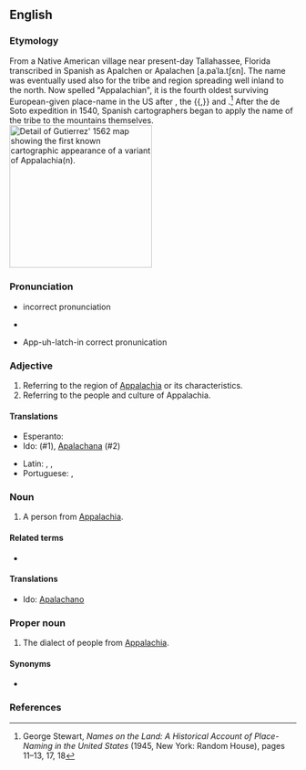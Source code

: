 ==English==

===Etymology===
From a Native American village near present-day Tallahassee, Florida transcribed in Spanish as Apalchen or Apalachen [a.paˈla.tʃɛn]. The name was eventually used also for the tribe and region spreading well inland to the north. Now spelled "Appalachian", it is the fourth oldest surviving European-given place-name in the US after {{m|en|Florida}}, the {{m|en|Dry Tortugas}}{{,}} and {{m|en|Cape Canaveral}}.<ref>George Stewart, ''Names on the Land: A Historical Account of Place-Naming in the United States'' (1945, New York: Random House), pages 11–13, 17, 18</ref> After the de Soto expedition in 1540, Spanish cartographers began to apply the name of the tribe to the mountains themselves.
[[File:Gutierrez-1562-detail-app1.jpg|thumb|250px|right|Detail of Gutierrez' 1562 map showing the first known cartographic appearance of a variant of ''Appalachia(n)''.]]

===Pronunciation===
* {{a|northern US}} {{IPA|en|/ˌæ.pəˈleɪ.(t)ʃən/}}incorrect pronunciation
*: {{audio|en|en-us-Appalachian.ogg|Audio (US)}}
*: {{rhymes|en|eɪʃən}}
*: {{homophones|en|appellation}} 
* {{a|southern US}} {{IPA|en|/ˌæ.pəˈlæ.tʃən/}}
* App-uh-latch-in correct pronunication
*: {{rhymes|en|ætʃən}}

===Adjective===
{{en-adj}}

# Referring to the region of [[Appalachia]] or its characteristics.
# Referring to the people and culture of Appalachia.

====Translations====
{{trans-top|referring to Appalachia}}
* Esperanto: {{t|eo|Apalaĉa}}
* Ido: {{t|io|Apalacha}} (#1), [[Apalachana]] (#2)
{{trans-mid}}
* Latin: {{t|la|appalachianus|m}}, {{t|la|appalachiana|f}}, {{t|la|appalachianum|n}}
* Portuguese: {{t|pt|apalachiano}}, {{t|pt|appalachiano}}
{{trans-bottom}}

===Noun===
{{en-noun}}

# A person from [[Appalachia]].

====Related terms====
* {{l|en|Appalachians}}

====Translations====
{{trans-top|person from Appalachia}}
* Ido: [[Apalachano]]
{{trans-mid}}
{{trans-bottom}}

===Proper noun===
{{en-proper noun}}

# The dialect of people from [[Appalachia]].

====Synonyms====
* {{l|en|Appalachian English}}

===References===
<references/>